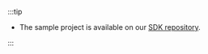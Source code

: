 :::tip

- The sample project is available on our [SDK repository](https://github.com/logto-io/js/tree/master/packages/express-sample).

:::

